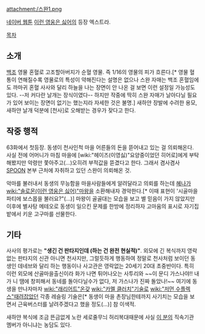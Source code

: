 attachment:/스완1.png

[[네이버 웹툰]] [[이런 영웅은 싫어]]의 등장 엑스트라.

[[목차]]
== 소개 ==
[[백조]] 영물 혼혈로 고조할아버지가 순혈 영물. 즉 1/16의 영물의 피가 흐른다.[* 영물 혈통이 연해질수록 영물로의 특성이 약해진다는 설명은 없으나 스완 자매는 백조 혼혈임에도 까마귀 혼혈 사사와 달리 하늘을 나는 장면이 안 나온 걸 보면 이런 설정일 가능성도 있다. --저 커다란 날개는 장식이였다-- 하지만 작중에 딱히 스완 자매가 날아다닐 필요가 있어 보이는 장면이 없기는 했는지라 자세한 것은 불명.] 새하얀 장발에 수려한 용모, 새하얀 날개 덕분에 [천사]로 오해받는 경우가 잦다고 한다.

== 작중 행적 ==
63화에서 첫등장. 동생이 천사인척 마을 어른들의 돈을 뜯어내고 있는 걸 의뢰해온다. 사실 전에 어머니가 마침 마을에 [wiki:"헤이즈(이영싫)"요양중이었던 히어로]에게 부탁해봤지만 악령만 쫓아주고(...)오히려 부적값을 뜯겼다고 한다. 그래서 겸사겸사 [[SPOON]] 본부 근처에 자취하고 있던 스완이 의뢰해온 것. 

악마를 불러내서 동생의 무능함을 마을사람들에게 알려달라고 의뢰를 하는데 [[혜나]]가 [[wiki:"솔로몬(이런 영웅은 싫어)"마왕]]을 소환해내자 경악한다.[* 이때 표현이 '시골마을 파티에 보스몹을 불러요?"(...)] 마왕이 골골대는 모습을 보고 별 믿음이 가지 않았지만 이후에 별사탕 메테오로 동생이 일으킨 문제를 한방에 정리하자 고마움의 표시로 자기집 밭에서 키운 고구마를 선물한다.

== 기타 ==
사사의 평가로는 '''"생긴 건 판타지인데 (하는 건 완전 현실적)"'''. 외모에 긴 복식까지 영락없는 판타지의 신관 아니면 천사지만, 그럴듯하게 행동하여 정말로 천사처럼 보이던 동생인 데네브와 달리 하는 행동이나 사고관은 영락없는 20세기 20대 초중반이다. 특히 이런 외모에 산골마을출신이라 화가 나면 튀어나오는 사투리와 ~~이 문디 가스나야!! 내가 니 땜에 창피해서 동네를 돌아다닐수가 없다, 저 가스나가 진짜 돌았나!~~ 여기에 동생을 만나자마자 [[wiki:"래리어트"온갖]] [[wiki:"카멜 클러치"기술로]] [[wiki:"저먼 수플렉스"때려잡았던]] 각종 레슬링 기술은[* 동생이 마을 촌장님한테까지 사기치는 모습을 보면서 근육버스터를 날려주겠다고 했을 정도(...)] 참 이색적.

새하얀 복식에 조금 뜬금없게 노란 세로줄무늬 허리복대때문에 사실 [[영정(이런 영웅은 싫어)|이 분]]의 직속기관 멤버가 아니냐는 농담도 있다.
